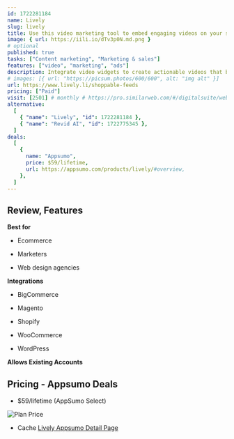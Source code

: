```yaml
---
id: 1722281184
name: Lively
slug: lively
title: Use this video marketing tool to embed engaging videos on your site—without impacting site speed
image: { url: https://iili.io/dTv3p0N.md.png }
# optional
published: true
tasks: ["Content marketing", "Marketing & sales"]
features: ["video", "marketing", "ads"]
description: Integrate video widgets to create actionable videos that boost engagement, click rates, and conversionsAuto-import existing videos from TikTok and Instagram, and customize video widgets to match your branding
# images: [{ url: "https://picsum.photos/600/600", alt: "img alt" }]
url: https://www.lively.li/shoppable-feeds
pricing: ["Paid"]
visit: [2501] # monthly # https://pro.similarweb.com/#/digitalsuite/websiteanalysis/home
alternative:
  [
    { "name": "Lively", "id": 1722281184 },
    { "name": "Revid AI", "id": 1722775345 },
  ]
deals:
  [
    {
      name: "Appsumo",
      price: $59/lifetime,
      url: https://appsumo.com/products/lively/#overview,
    },
  ]
---
```


## Review, Features

**Best for**

- Ecommerce

- Marketers

- Web design agencies

**Integrations**

- BigCommerce

- Magento

- Shopify

- WooCommerce

- WordPress

**Allows Existing Accounts**

## Pricing - Appsumo Deals

- $59/lifetime (AppSumo Select)

<Img src="https://iili.io/dTv0BCx.png" alt="Plan Price" />

- Cache [Lively Appsumo Detail Page](https://iili.io/dTv0Wjs.png)
